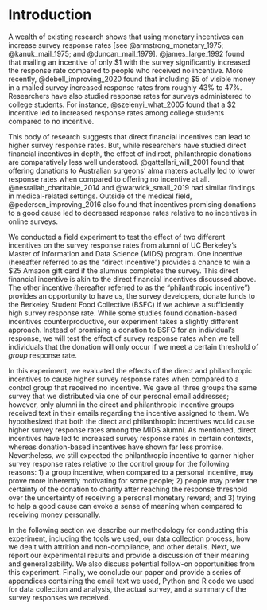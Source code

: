 \allsectionsfont{}
# Introduction

A wealth of existing research shows that using monetary incentives can increase survey response rates [see @armstrong_monetary_1975; @kanuk_mail_1975; and @duncan_mail_1979]. @james_large_1992 found that mailing an incentive of only \$1 with the survey significantly increased the response rate compared to people who received no incentive.  More recently, @debell_improving_2020 found that including \$5 of visible money in a mailed survey increased response rates from roughly 43% to 47%.  Researchers have also studied response rates for surveys administered to college students.  For instance, @szelenyi_what_2005 found that a \$2 incentive led to increased response rates among college students compared to no incentive.

This body of research suggests that direct financial incentives can lead to higher survey response rates.  But, while researchers have studied direct financial incentives in depth, the effect of indirect, philanthropic donations are comparatively less well understood.  @gattellari_will_2001 found that offering donations to Australian surgeons' alma maters actually led to lower response rates when compared to offering no incentive at all.  @nesrallah_charitable_2014 and @warwick_small_2019 had similar findings in medical-related settings.  Outside of the medical field, @pedersen_improving_2016 also found that incentives promising donations to a good cause led to decreased response rates relative to no incentives in online surveys.

We conducted a field experiment to test the effect of two different incentives on the survey response rates from alumni of UC Berkeley's Master of Information and Data Science (MIDS) program.  One incentive (hereafter referred to as the "direct incentive") provides a chance to win a \$25 Amazon gift card if the alumnus completes the survey.  This direct financial incentive is akin to the direct financial incentives discussed above.  The other incentive (hereafter referred to as the "philanthropic incentive") provides an opportunity to have us, the survey developers, donate funds to the Berkeley Student Food Collective (BSFC) if we achieve a sufficiently high survey response rate.  While some studies found donation-based incentives counterproductive, our experiment takes a slightly different approach.  Instead of promising a donation to BSFC for an individual’s response, we will test the effect of survey response rates when we tell individuals that the donation will only occur if we meet a certain threshold of _group_ response rate.

In this experiment, we evaluated the effects of the direct and philanthropic incentives to cause higher survey response rates when compared to a control group that received no incentive.  We gave all three groups the same survey that we distributed via one of our personal email addresses; however, only alumni in the direct and philanthropic incentive groups received text in their emails regarding the incentive assigned to them.  We hypothesized that both the direct and philanthropic incentives would cause higher survey response rates among the MIDS alumni.  As mentioned, direct incentives have led to increased survey response rates in certain contexts, whereas donation-based incentives have shown far less promise.  Nevertheless, we still expected the philanthropic incentive to garner higher survey response rates relative to the control group for the following reasons: 1) a group incentive, when compared to a personal incentive, may prove more inherently motivating for some people; 2) people may prefer the certainty of the donation to charity after reaching the response threshold over the uncertainty of receiving a personal monetary reward; and 3) trying to help a good cause can evoke a sense of meaning when compared to receiving money personally.

In the following section we describe our methodology for conducting this experiment, including the tools we used, our data collection process, how we dealt with attrition and non-compliance, and other details.  Next, we report our experimental results and provide a discussion of their meaning and generalizability.  We also discuss potential follow-on opportunities from this experiment.  Finally, we conclude our paper and provide a series of appendices containing the email text we used, Python and R code we used for data collection and analysis, the actual survey, and a summary of the survey responses we received.
